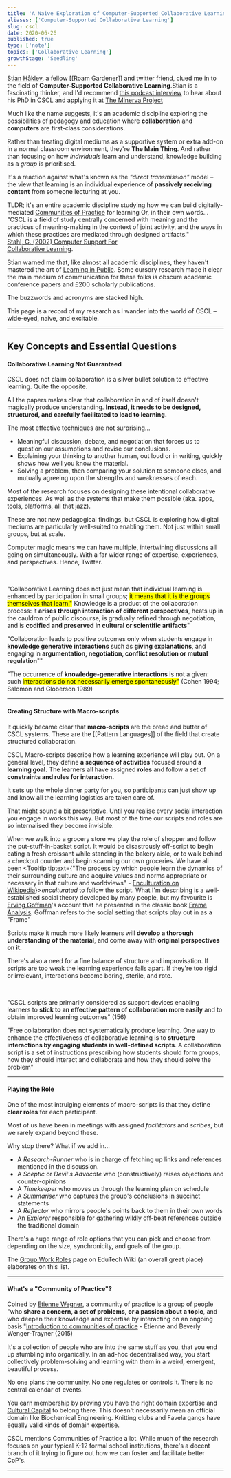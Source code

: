 ```yaml
---
title: 'A Naive Exploration of Computer-Supported Collaborative Learning'
aliases: ['Computer-Supported Collaborative Learning']
slug: cscl
date: 2020-06-26
published: true
type: ['note']
topics: ['Collaborative Learning']
growthStage: 'Seedling'
---
```




[Stian Håklev](http://reganmian.net/blog/), a fellow [[Roam Gardener]] and twitter friend, clued me in to the field of **Computer-Supported Collaborative Learning**.<Footnote count={1}>Stian is a fascinating thinker, and I'd recommend <a href="https://louis-and-kyle.simplecast.com/episodes/stian-haklev-012">this podcast interview</a> to hear about his PhD in CSCL and applying it at <a href="https://www.minervaproject.com/">The Minerva Project</a></Footnote>

Much like the name suggests, it's an academic discipline exploring the possibilities of pedagogy and education where **collaboration** and **computers** are first-class considerations.

Rather than treating digital mediums as a supportive system or extra add-on in a normal classroom environment, they're **The Main Thing**. And rather than focusing on how _individuals_ learn and understand, knowledge building as a _group_ is prioritised.

It's a reaction against what's known as the _"direct transmission"_ model – the view that learning is an individual experience of **passively receiving content** from someone lecturing at you.

TLDR; it's an entire academic discipline studying how we can build digitally-mediated [Communities of Practice](http://edutechwiki.unige.ch/en/Community_of_practice) for learning <Footnote count={2}>Or, in their own words... "CSCL is a field of study centrally concerned with meaning and the practices of meaning-making in the context of joint activity, and the ways in which these practices are mediated through designed artifacts." <br/>  <a href="http://www.gerrystahl.net/hci/cscl2002intro.pdf">Stahl, G. (2002) Computer Support For<br/>Collaborative Learning</a></Footnote>.

Stian warned me that, like almost all academic disciplines, they haven't mastered the art of [Learning in Public](https://www.swyx.io/writing/learn-in-public/). Some cursory research made it clear the main medium of communication for these folks is obscure academic conference papers and £200 scholarly publications.

The buzzwords and acronyms are stacked high.

This page is a record of my research as I wander into the world of CSCL – wide-eyed, naive, and excitable. 



---

<h2 style={{marginBottom: '1em'}}>Key Concepts and Essential Questions</h2>

#### Collaborative Learning Not Guaranteed

CSCL does not claim collaboration is a silver bullet solution to effective learning. Quite the opposite.

All the papers makes clear that collaboration in and of itself doesn't magically produce understanding. **Instead, it needs to be designed, structured, and carefully facilitated to lead to learning.**

The most effective techniques are not surprising...
- Meaningful discussion, debate, and negotiation that forces us to question our assumptions and revise our conclusions. 
- Explaining your thinking to another human, out loud or in writing, quickly shows how well you know the material.
- Solving a problem, then comparing your solution to someone elses, and mutually agreeing upon the strengths and weaknesses of each.

Most of the research focuses on designing these intentional collaborative experiences. As well as the systems that make them possible (aka. apps, tools, platforms, all that jazz).

These are not new pedagogical findings, but CSCL is exploring how digital mediums are particularly well-suited to enabling them. Not just within small groups, but at scale.

Computer magic means we can have multiple, intertwining discussions all going on simultaneously. With a far wider range of expertise, experiences, and perspectives. Hence, Twitter.

<br/>

<TwoCol alignItems="flex-start">

<ResearchItem title="Computer Support For Collaborative Learning: Foundations for a CSCL Community" link="http://www.gerrystahl.net/hci/cscl2002intro.pdf" author="Stahl (2002)">

"Collaborative Learning does not just mean that individual learning is enhanced by participation in small groups; <mark>it means that it is the groups themselves that learn."</mark> Knowledge is a product of the collaboration process: it <b>arises through interaction of different perspectives</b>, heats up in the cauldron of public discourse, is gradually refined through negotiation, and is <b>codified and preserved in cultural or scientific artifacts</b>"

</ResearchItem>

<ResearchItem title="Designing Integrative Scripts" link="https://www.researchgate.net/publication/227175285_Designing_Integrative_Scripts" author="Dillenbourg and Jermann (2007)">

"Collaboration leads to positive outcomes only when students engage in **knowledge generative interactions** such as **giving explanations**, and engaging in **argumentation, negotiation, conflict resolution or mutual regulation**""

</ResearchItem>

<ResearchItem title="Computer Supported Collaborative Learning and Intelligent Tutoring Systems" link="https://www.cs.cmu.edu/~bmclaren/pubs/TchounikineEtAl-CSCLandITS-ITSBook2010.pdf" author="Tchounikine, Rummel, and McLaren (2010)">

"The occurrence of **knowledge-generative interactions** is not a
given: such <mark>interactions do not necessarily emerge spontaneously"</mark> (Cohen 1994; Salomon and Globerson 1989)

</ResearchItem>


</TwoCol>

---

#### Creating Structure with Macro-scripts

It quickly became clear that **macro-scripts** are the bread and butter of CSCL systems. These are the [[Pattern Languages]] of the field that create structured collaboration.

CSCL Macro-scripts describe how a learning experience will play out.
On a general level, they define **a sequence of activities** focused around **a learning goal.** The learners all have assigned **roles** and follow a set of **constraints and rules for interaction.**

It sets up the whole dinner party for you, so participants can just show up and know all the learning logistics are taken care of.

That might sound a bit prescriptive. Until you realise every social interaction you engage in works this way. But most of the time our scripts and roles are so internalised they become invisible.

When we walk into a grocery store we play the role of shopper and follow the put-stuff-in-basket script. It would be disastrously off-script to begin eating a fresh croissant while standing in the bakery aisle, or to walk behind a checkout counter and begin scanning our own groceries. We have all been <Tooltip tiptext={<span>"The process by which people learn the dynamics of their surrounding culture and acquire values and norms appropriate or necessary in that culture and worldviews" - <a href="https://en.wikipedia.org/wiki/Enculturation">Enculturation on Wikipedia</a></span>}><i>enculturated</i></Tooltip> to follow the script. <Footnote count={3}>What I'm describing is a well-established social theory developed by many people, but my favourite is <a href="https://en.wikipedia.org/wiki/Erving_Goffman">Erving Goffman</a>'s account that he presented in the classic  book <a href="https://en.wikipedia.org/wiki/Frame_analysis">Frame Analysis</a>. Goffman refers to the social setting that scripts play out in as a "Frame"</Footnote>

Scripts make it much more likely learners will **develop a thorough understanding of the material**, and come away with **original perspectives on it.**

There's also a need for a fine balance of structure and improvisation. If scripts are too weak the learning experience falls apart. If they're too rigid or irrelevant, interactions become boring, sterile, and rote.

<br/>


<TwoCol alignItems="flex-start">

<ResearchItem title="Scripting Computer-Supported Collaborative Learning: Cognitive, Computational and Educational Perspectives" link="https://www.researchgate.net/publication/321610653_Scripting_Computer-Supported_Collaborative_Learning_Cognitive_Computational_and_Educational_Perspectives" author="Fischer, F. et al. (2007)">

"CSCL scripts are primarily considered as support devices enabling learners to **stick to an effective pattern of collaboration more easily** and to obtain improved learning outcomes" (156)

</ResearchItem>


<ResearchItem title="Over-scripting CSCL: The risks of blending collaborative learning with instructional design" link="https://pdfs.semanticscholar.org/1556/e5d2f93f6400457b422a011d7d93a3aa29fe.pdf" author="Dillenbourg (2002)">

"Free collaboration does not systematically produce learning. One way to enhance the effectiveness of collaborative learning is to **structure interactions by engaging students in well-defined scripts**. A collaboration script is a set of instructions prescribing how students should form groups, how they should interact and collaborate and how they should solve the problem"

</ResearchItem>

</TwoCol>

---

#### Playing the Role

One of the most intruiging elements of macro-scripts is that they define **clear roles** for each participant.

Most of us have been in meetings with assigned  _facilitators_ and _scribes_, but we rarely expand beyond these.

Why stop there? What if we add in...

- A  _Research-Runner_ who is in charge of fetching up links and references mentioned in the discussion.
- A _Sceptic_ or _Devil's Advocate_ who (constructively) raises objections and counter-opinions
- A _Timekeeper_ who moves us through the learning plan on schedule
- A _Summariser_ who captures the group's conclusions in succinct statements
- A _Reflector_ who mirrors people's points back to them in their own words
- An _Explorer_ responsible for gathering wildly off-beat references outside the traditional domain

There's a huge range of role options that you can pick and choose from depending on the size, synchronicity, and goals of the group.

The [Group Work Roles](http://edutechwiki.unige.ch/en/Group_work_roles) page on EduTech Wiki (an overall great place) elaborates on this list.


---

#### What's a "Community of Practice"?

Coined by [Etienne Wegner](https://wenger-trayner.com/), a community of practice is a group of people "who **share a concern, a set of problems, or a passion about a topic**, and who deepen their knowledge and expertise by interacting on an ongoing basis."<Footnote count={3}><a href="https://wenger-trayner.com/introduction-to-communities-of-practice/">Introduction to communities of practice</a> - Etienne and Beverly Wenger-Trayner (2015)</Footnote>

It's a collection of people who are into the same stuff as you, that you end up stumbling into organically. In an ad-hoc decentralised way, you start collectively problem-solving and learning with them in a weird, emergent, beautiful process.

No one plans the community. No one regulates or controls it. There is no central calendar of events.

You earn membership by proving you have the right domain expertise and [Cultural Capital](https://en.wikipedia.org/wiki/Cultural_capital) to belong there. This doesn't necessarily mean an official domain like Biochemical Engineering. Knitting clubs and Favela gangs have equally valid kinds of domain expertise.

CSCL mentions Communities of Practice a lot. While much of the research focuses on your typical K-12 formal school institutions, there's a decent branch of it trying to figure out how we can foster and facilitate better CoP's.

---

<!-- #### What can we learn from CSCL to help cultivate learning communities online?



<h2 style={{marginBottom: '1em'}}>References and Further Reading</h2>

<ResearchItem title="Computer Support For Collaborative Learning: Foundations for a CSCL Community" link="http://www.gerrystahl.net/hci/cscl2002intro.pdf" author="Stahl, G. (2002)" /> -->

<!-- 
<div style={{display: 'flex', flexWrap: 'wrap', justifyContent: 'center', flexDirection: 'row'}}>

<LinkCard title="Contributions to a Theoretical Framework for CSCL" author="Gerry Stahl" link="http://citeseerx.ist.psu.edu/viewdoc/download?doi=10.1.1.16.7179&rep=rep1&type=pdf" />

<LinkCard title="Technology Affordances for Intersubjective Learning: A Thematic Agenda for CSCL" author="Daniel D. Suthers" link="http://citeseerx.ist.psu.edu/viewdoc/download?doi=10.1.1.110.7981&rep=rep1&type=pdf" />

<LinkCard title="Knowledge Building: Theory, Pedagogy, and Technology" author="Marlene Scardamalia and Carl Bereiter" link="https://www.ikit.org/fulltext/2006_KBTheory.pdf" />

<LinkCard title="Jean Lave, Etienne Wenger and communities of practice" author="Infed.org" link="https://infed.org/mobi/jean-lave-etienne-wenger-and-communities-of-practice/" />

</div> -->